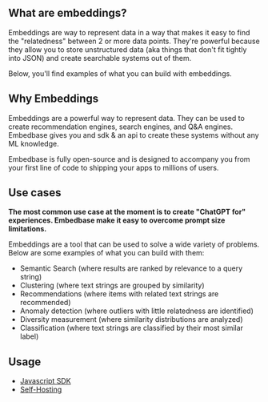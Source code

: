 ## What are embeddings?

Embeddings are way to represent data in a way that makes it easy to find the "relatedness" between 2 or more data points. They're
powerful because they allow you to store unstructured data (aka things that don't fit tightly into JSON) and create searchable systems out of them.

Below, you'll find examples of what you can build with embeddings.

## Why Embeddings

Embeddings are a powerful way to represent data. They can be used to create recommendation engines, search engines, and Q&A engines. Embedbase gives you and sdk & an api to create these systems without any ML knowledge.

Embedbase is fully open-source and is designed to accompany you from your first line of code to shipping your apps to millions of users.


## Use cases

**The most common use case at the moment is to create "ChatGPT for" experiences. Embedbase make it easy to overcome prompt size limitations.**

Embeddings are a tool that can be used to solve a wide variety of problems. Below are some examples of what you can build with them:

- Semantic Search (where results are ranked by relevance to a query string)
- Clustering (where text strings are grouped by similarity)
- Recommendations (where items with related text strings are recommended)
- Anomaly detection (where outliers with little relatedness are identified)
- Diversity measurement (where similarity distributions are analyzed)
- Classification (where text strings are classified by their most similar label)

## Usage

- [Javascript SDK](./sdk)
- [Self-Hosting](./self-hosting/deployment)
